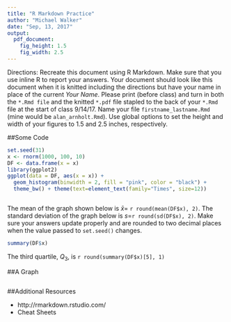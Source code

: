 ```yaml
---
title: "R Markdown Practice"
author: "Michael Walker"
date: "Sep, 13, 2017"
output: 
  pdf_document: 
    fig_height: 1.5
    fig_width: 2.5
---
```



Directions: Recreate this document using R Markdown. Make sure that you use inline R to report your answers. Your document should look like this document when it is knitted including the directions but have your name in place of   the current *Your Name*. Please print (before class) and turn in both the `*.Rmd file` and the knitted `*.pdf` file stapled to the back of your `*.Rmd` file at the start of class 9/14/17. Name your file `firstname_lastname.Rmd` (mine would be `alan_arnholt.Rmd`). Use global options to set the height and width of your figures to 1.5 and 2.5 inches, respectively.


##Some Code


```r
set.seed(31)
x <- rnorm(1000, 100, 10)
DF <- data.frame(x = x)
library(ggplot2)
ggplot(data = DF, aes(x = x)) +
  geom_histogram(binwidth = 2, fill = "pink", color = "black") +
  theme_bw() + theme(text=element_text(family="Times", size=12))
```
```r
```

The mean of the graph shown below is $\bar{x} =$ `r round(mean(DF$x), 2)`. The standard deviation of the graph below is $s =$`r round(sd(DF$x), 2)`. Make sure your answers update properly and are rounded to two decimal places when the value passed to `set.seed()` changes.

```r
summary(DF$x)
```

The third quartile, $Q_3$, is `r round(summary(DF$x)[5], 1)`

##A Graph

```r

```
  
##Additional Resources

* http://rmarkdown.rstudio.com/
* Cheat Sheets